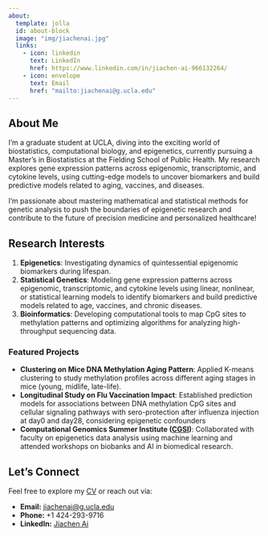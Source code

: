 ```yaml
---
about:
  template: jolla
  id: about-block
  image: "img/jiachenai.jpg"
  links:
    - icon: linkedin
      text: LinkedIn
      href: https://www.linkedin.com/in/jiachen-ai-966132264/
    - icon: envelope
      text: Email
      href: "mailto:jiachenai@g.ucla.edu"
---
```



::: {#about-block}
:::


## About Me

I'm a graduate student at UCLA, diving into the exciting world of biostatistics, computational biology, and epigenetics, currently pursuing a Master's in Biostatistics at the Fielding School of Public Health. My research explores gene expression patterns across epigenomic, transcriptomic, and cytokine levels, using cutting-edge models to uncover biomarkers and build predictive models related to aging, vaccines, and diseases.

I'm passionate about mastering mathematical and statistical methods for genetic analysis to push the boundaries of epigenetic research and contribute to the future of precision medicine and personalized healthcare!

## Research Interests

1)  **Epigenetics**: Investigating dynamics of quintessential epigenomic biomarkers during lifespan.
2)  **Statistical Genetics**: Modeling gene expression patterns across epigenomic, transcriptomic, and cytokine levels using linear, nonlinear, or statistical learning models to identify biomarkers and build predictive models related to age, vaccines, and chronic diseases.
3)  **Bioinformatics**: Developing computational tools to map CpG sites to methylation patterns and optimizing algorithms for analyzing high-throughput sequencing data.

### Featured Projects

-  **Clustering on Mice DNA Methylation Aging Pattern**: Applied K-means clustering to study methylation profiles across different aging stages in mice (young, midlife, late-life).
-  **Longitudinal Study on Flu Vaccination Impact**: Established prediction models for associations between DNA methylation CpG sites and cellular signaling pathways with sero-protection after influenza injection at day0 and day28, considering epigenetic confounders
-  **Computational Genomics Summer Institute ([CGSI](http://computationalgenomics.bioinformatics.ucla.edu/))**: Collaborated with faculty on epigenetics data analysis using machine learning and attended workshops on biobanks and AI in biomedical research.



## Let's Connect

Feel free to explore my [CV](cv.qmd) or reach out via:

-   **Email:** [jiachenai\@g.ucla.edu](mailto:jiachenai@g.ucla.edu)\
-   **Phone:** +1 424-293-9716
-   **LinkedIn:** [Jiachen Ai](https://www.linkedin.com/in/jiachen-ai-966132264/)

